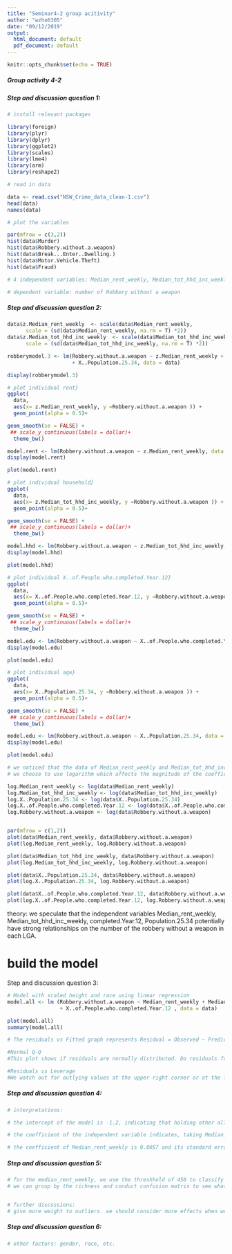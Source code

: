---
title: "Seminar4-2 group acitivity"
author: "wzho6305"
date: "09/12/2019"
output:
  html_document: default
  pdf_document: default
---

```{r setup, include=FALSE}
knitr::opts_chunk$set(echo = TRUE)
```

##### Group activity 4-2 ######

##### Step and discussion question 1: #####
```{r import packages, read in data, plot the independent and dependent variables}
# install relevant packages

library(foreign)
library(plyr)
library(dplyr)
library(ggplot2)
library(scales)
library(lme4)
library(arm)
library(reshape2)

# read in data

data <- read.csv("NSW_Crime_data_clean-1.csv")
head(data)
names(data)

# plot the variables

par(mfrow = c(3,2))
hist(data$Murder)
hist(data$Robbery.without.a.weapon)
hist(data$Break...Enter..Dwelling.)
hist(data$Motor.Vehicle.Theft)
hist(data$Fraud)

```

```{r choose 5 independent variables and dependent variable}

# 4 independent variables: Median_rent_weekly, Median_tot_hhd_inc_weekly, completed.Year.12, Population.25.34

# dependent variable: number of Robbery without a weapon

```

##### Step and discussion question 2: #####

```{r transformation and standardization of the data }

data$z.Median_rent_weekly  <- scale(data$Median_rent_weekly,
      scale = (sd(data$Median_rent_weekly, na.rm = T) *2))
data$z.Median_tot_hhd_inc_weekly  <- scale(data$Median_tot_hhd_inc_weekly,
      scale = (sd(data$Median_tot_hhd_inc_weekly, na.rm = T) *2))

robberymodel.3 <- lm(Robbery.without.a.weapon ~ z.Median_rent_weekly + z.Median_tot_hhd_inc_weekly + X..of.People.who.completed.Year.12
                     + X..Population.25.34, data = data)

display(robberymodel.3)

# plot individual rent}
ggplot(
  data,
  aes(x= z.Median_rent_weekly, y =Robbery.without.a.weapon )) +
  geom_point(alpha = 0.5)+

geom_smooth(se = FALSE) +
 ## scale_y_continuous(labels = dollar)+
  theme_bw()

model.rent <- lm(Robbery.without.a.weapon ~ z.Median_rent_weekly, data = data)
display(model.rent)

plot(model.rent)

# plot individual household}
ggplot(
  data,
  aes(x= z.Median_tot_hhd_inc_weekly, y =Robbery.without.a.weapon )) +
  geom_point(alpha = 0.5)+

geom_smooth(se = FALSE) +
 ## scale_y_continuous(labels = dollar)+
  theme_bw()

model.hhd <- lm(Robbery.without.a.weapon ~ z.Median_tot_hhd_inc_weekly, data = data)
display(model.hhd)

plot(model.hhd)

# plot individual X..of.People.who.completed.Year.12}
ggplot(
  data,
  aes(x= X..of.People.who.completed.Year.12, y =Robbery.without.a.weapon )) +
  geom_point(alpha = 0.5)+

geom_smooth(se = FALSE) +
 ## scale_y_continuous(labels = dollar)+
  theme_bw()

model.edu <- lm(Robbery.without.a.weapon ~ X..of.People.who.completed.Year.12, data = data)
display(model.edu)

plot(model.edu)

# plot individual age}
ggplot(
  data,
  aes(x= X..Population.25.34, y =Robbery.without.a.weapon )) +
  geom_point(alpha = 0.5)+

geom_smooth(se = FALSE) +
 ## scale_y_continuous(labels = dollar)+
  theme_bw()

model.edu <- lm(Robbery.without.a.weapon ~ X..Population.25.34, data = data)
display(model.edu)

plot(model.edu)

```

```{r log transformation}
# we noticed that the data of Median_rent_weekly and Median_tot_hhd_inc_weekly in need to be standardized.
# we choose to use logarithm which affects the magnitude of the coefficient that corresponds to the logged variable, but it doesn’t affect the value of the outcome. 

log.Median_rent_weekly <- log(data$Median_rent_weekly)
log.Median_tot_hhd_inc_weekly <- log(data$Median_tot_hhd_inc_weekly)
log.X..Population.25.34 <- log(data$X..Population.25.34)
log.X..of.People.who.completed.Year.12 <- log(data$X..of.People.who.completed.Year.12)
log.Robbery.without.a.weapon <- log(data$Robbery.without.a.weapon)


par(mfrow = c(1,2))
plot(data$Median_rent_weekly, data$Robbery.without.a.weapon)
plot(log.Median_rent_weekly, log.Robbery.without.a.weapon)

plot(data$Median_tot_hhd_inc_weekly, data$Robbery.without.a.weapon)
plot(log.Median_tot_hhd_inc_weekly, log.Robbery.without.a.weapon)

plot(data$X..Population.25.34, data$Robbery.without.a.weapon)
plot(log.X..Population.25.34, log.Robbery.without.a.weapon)

plot(data$X..of.People.who.completed.Year.12, data$Robbery.without.a.weapon)
plot(log.X..of.People.who.completed.Year.12, log.Robbery.without.a.weapon)

```
theory: we speculate that the independent variables Median_rent_weekly, Median_tot_hhd_inc_weekly, completed.Year.12, Population.25.34 potentially have strong relationships on the number of the robbery without a weapon in each LGA. 

# build the model

Step and discussion question 3:

```{r theory formation}

# Model with scaled height and race using linear regression
model.all <- lm (Robbery.without.a.weapon ~ Median_rent_weekly + Median_tot_hhd_inc_weekly + X..Population.25.34
                 + X..of.People.who.completed.Year.12 , data = data)

plot(model.all)
summary(model.all)

# The residuals vs Fitted graph represents Residual = Observed – Predicted. It represents the distance between opbserved point versus our predicted point. We have a pretty good result that almost all the point are near the zero line, which represents that our residual is quite small. We find equally spread residuals around a horizontal line with distinct patterns, that is a good indication you have linear relationships.

#Normal Q-Q
#This plot shows if residuals are normally distributed. Do residuals follow a straight line well or do they deviate severely? It’s good if residuals are lined well on the straight dashed line.

#Residuals vs Leverage
#We watch out for outlying values at the upper right corner or at the lower right corner. Those spots are the places where cases can be influential against a regression line. Look for cases outside of a dashed line. In this case, we have a outlier on the top left(8) and top right corner (84)

```

##### Step and discussion question 4: #####
```{r analyse the results and discussions}

# interpretations:

# the intercept of the model is -1.2, indicating that holding other all the independent variables equal to 0. It refers to when the city have zero weekly rent payment, zero household income, zero population from 25-34 and no one complete year 12. 

# the coefficient of the independent variable indicates, taking Median_rent_weekly for example, for the one unit increase in Median_rent_weekly, the number of robbery increases by 0.0057. Same thing for the rest of the independent variables. 

# the coefficient of Median_rent_weekly is 0.0057 and its standard error is 0.0035, which indicates that Median_rent_weekly is not a strong indicator of the relationship. On the contrary, the coefficient of X..Population.25.34 is twice than its standard deviation, which indicates that X..Population.25.34 has a strong relationship with dependent variable. 

```

##### Step and discussion question 5: #####
```{r ethical concerns}

# for the median_rent_weekly, we use the threshhold of 450 to classify rich neighborhood and poor neighborhood. 
# we can group by the richness and conduct confusion matrix to see what the false positive and false negative to further discuss if there is any ethical issues. 


# further discussions:
# give more weight to outliers. we should consider more effects when we evaluate each individuals.

```

##### Step and discussion question 6: #####
```{r factors excluded from this data}

# other factors: gender, race, etc. 

```

